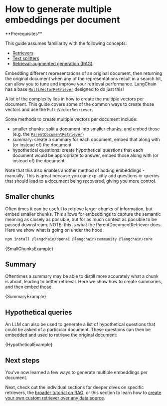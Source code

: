 # How to generate multiple embeddings per document

<Info>
**Prerequisites**


This guide assumes familiarity with the following concepts:

- [Retrievers](/oss/javascript/concepts/retrievers)
- [Text splitters](/oss/javascript/concepts/text_splitters)
- [Retrieval-augmented generation (RAG)](/oss/javascript/tutorials/rag)

</Info>

Embedding different representations of an original document, then returning the original document when any of the representations result in a search hit, can allow you to
tune and improve your retrieval performance. LangChain has a base [`MultiVectorRetriever`](https://api.js.langchain.com/classes/langchain.retrievers_multi_vector.MultiVectorRetriever.html) designed to do just this!

A lot of the complexity lies in how to create the multiple vectors per document.
This guide covers some of the common ways to create those vectors and use the `MultiVectorRetriever`.

Some methods to create multiple vectors per document include:

- smaller chunks: split a document into smaller chunks, and embed those (e.g. the [`ParentDocumentRetriever`](/oss/javascript/how-to/parent_document_retriever))
- summary: create a summary for each document, embed that along with (or instead of) the document
- hypothetical questions: create hypothetical questions that each document would be appropriate to answer, embed those along with (or instead of) the document

Note that this also enables another method of adding embeddings - manually. This is great because you can explicitly add questions or queries that should lead to a document being recovered, giving you more control.

## Smaller chunks

Often times it can be useful to retrieve larger chunks of information, but embed smaller chunks.
This allows for embeddings to capture the semantic meaning as closely as possible, but for as much context as possible to be passed downstream.
NOTE: this is what the ParentDocumentRetriever does. Here we show what is going on under the hood.


<IntegrationInstallTooltip></IntegrationInstallTooltip>

```bash npm2yarn
npm install @langchain/openai @langchain/community @langchain/core
```


<CodeBlock language="typescript">{SmallChunksExample}</CodeBlock>

## Summary

Oftentimes a summary may be able to distill more accurately what a chunk is about, leading to better retrieval.
Here we show how to create summaries, and then embed those.


<CodeBlock language="typescript">{SummaryExample}</CodeBlock>

## Hypothetical queries

An LLM can also be used to generate a list of hypothetical questions that could be asked of a particular document.
These questions can then be embedded and used to retrieve the original document:


<CodeBlock language="typescript">{HypotheticalExample}</CodeBlock>

## Next steps

You've now learned a few ways to generate multiple embeddings per document.

Next, check out the individual sections for deeper dives on specific retrievers, the [broader tutorial on RAG](/oss/javascript/tutorials/rag), or this section to learn how to
[create your own custom retriever over any data source](/oss/javascript/how-to/custom_retriever/).
